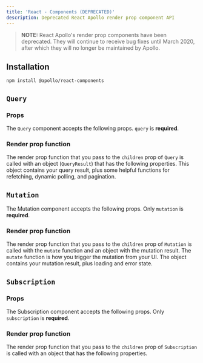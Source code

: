 ```yaml
---
title: 'React - Components (DEPRECATED)'
description: Deprecated React Apollo render prop component API
---
```



> **NOTE:** React Apollo's render prop components have been deprecated. They will continue to receive bug fixes until March 2020, after which they will no longer be maintained by Apollo.

## Installation

```
npm install @apollo/react-components
```

## `Query`

### Props

The `Query` component accepts the following props. `query` is **required**.

<QueryOptions />

### Render prop function

The render prop function that you pass to the `children` prop of `Query` is called with an object (`QueryResult`) that has the following properties. This object contains your query result, plus some helpful functions for refetching, dynamic polling, and pagination.

<QueryResult />

## `Mutation`

The Mutation component accepts the following props. Only `mutation` is **required**.

<MutationOptions />

### Render prop function

The render prop function that you pass to the `children` prop of `Mutation` is called with the `mutate` function and an object with the mutation result. The `mutate` function is how you trigger the mutation from your UI. The object contains your mutation result, plus loading and error state.

<MutationResult />

## `Subscription`

### Props

The Subscription component accepts the following props. Only `subscription` is **required**.

<SubscriptionOptions />

### Render prop function

The render prop function that you pass to the `children` prop of `Subscription` is called with an object that has the following properties.

<SubscriptionResult />

